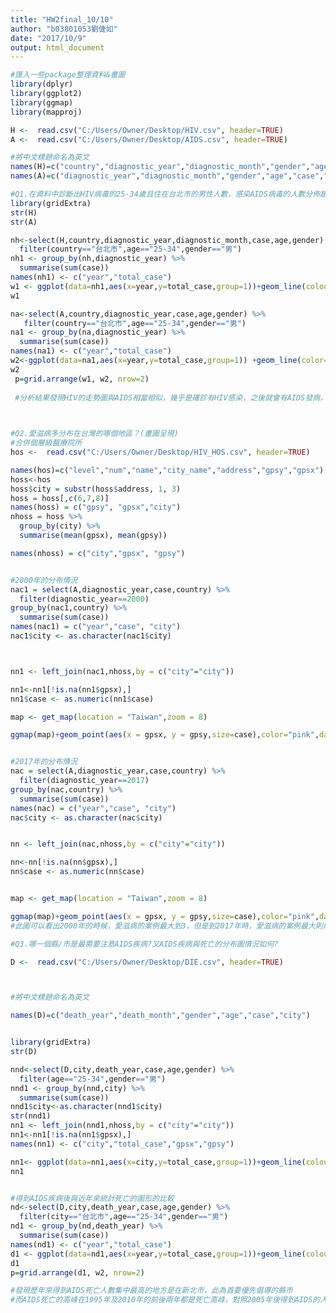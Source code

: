 ---
title: "HW2final_10/10"
author: "b03801053劉倢如"
date: "2017/10/9"
output: html_document
---

```{r setup, include=FALSE}
#匯入一些package整理資料&畫圖
library(dplyr)
library(ggplot2)
library(ggmap)
library(mapproj)
```

```{r}

H <-  read.csv("C:/Users/Owner/Desktop/HIV.csv", header=TRUE)
A <-  read.csv("C:/Users/Owner/Desktop/AIDS.csv", header=TRUE)
```



```{r}
#將中文標題命名為英文
names(H)=c("country","diagnostic_year","diagnostic_month","gender","age","case")
names(A)=c("diagnostic_year","diagnostic_month","gender","age","case","country")
```


```{r}
#Q1.在資料中診斷出HIV病毒的25-34歲且住在台北市的男性人數，感染AIDS病毒的人數分佈趨勢是如何？
library(gridExtra)
str(H)
str(A)

nh<-select(H,country,diagnostic_year,diagnostic_month,case,age,gender) %>%
  filter(country=="台北市",age=="25-34",gender=="男")
nh1 <- group_by(nh,diagnostic_year) %>%
  summarise(sum(case))
names(nh1) <- c("year","total_case")
w1 <- ggplot(data=nh1,aes(x=year,y=total_case,group=1))+geom_line(colour="blue")+geom_point(colour="red")
w1   

na<-select(A,country,diagnostic_year,case,age,gender) %>%
   filter(country=="台北市",age=="25-34",gender=="男")
na1 <- group_by(na,diagnostic_year) %>%
  summarise(sum(case))
names(na1) <- c("year","total_case")
w2<-ggplot(data=na1,aes(x=year,y=total_case,group=1)) +geom_line(color="green")+geom_point(colour="orange")
w2
 p=grid.arrange(w1, w2, nrow=2)
 
 #分析結果發現HIV的走勢圖與AIDS相當相似，幾乎是確診有HIV感染，之後就會有AIDS發病，所以當發現HIV病毒感染後就應該立刻投藥治療，以便追蹤後續的病況

 
```





```{r}
#Q2.愛滋病多分布在台灣的哪個地區？(畫圖呈現)
#合併個層級醫療院所
hos <-  read.csv("C:/Users/Owner/Desktop/HIV_HOS.csv", header=TRUE)

names(hos)=c("level","num","name","city_name","address","gpsy","gpsx")
hoss<-hos
hoss$city = substr(hoss$address, 1, 3)
hoss = hoss[,c(6,7,8)]
names(hoss) = c("gpsy", "gpsx","city")
nhoss = hoss %>% 
  group_by(city) %>%
  summarise(mean(gpsx), mean(gpsy))

names(nhoss) = c("city","gpsx", "gpsy")


#2000年的分布情況
nac1 = select(A,diagnostic_year,case,country) %>%
  filter(diagnostic_year==2000)
group_by(nac1,country) %>%
  summarise(sum(case))
names(nac1) = c("year","case", "city")
nac1$city <- as.character(nac1$city)



nn1 <- left_join(nac1,nhoss,by = c("city"="city"))

nn1<-nn1[!is.na(nn1$gpsx),]
nn1$case <- as.numeric(nn1$case)

map <- get_map(location = "Taiwan",zoom = 8)

ggmap(map)+geom_point(aes(x = gpsx, y = gpsy,size=case),color="pink",data = nn1)


#2017年的分布情況
nac = select(A,diagnostic_year,case,country) %>%
  filter(diagnostic_year==2017)
group_by(nac,country) %>%
  summarise(sum(case))
names(nac) = c("year","case", "city")
nac$city <- as.character(nac$city)


nn <- left_join(nac,nhoss,by = c("city"="city"))

nn<-nn[!is.na(nn$gpsx),]
nn$case <- as.numeric(nn$case)


map <- get_map(location = "Taiwan",zoom = 8)

ggmap(map)+geom_point(aes(x = gpsx, y = gpsy,size=case),color="pink",data = nn)
#此圖可以看出2000年的時候，愛滋病的案例最大到3，但是到2017年時，愛滋病的案例最大則成長到10，可見愛滋病有成長的趨勢。又2000年，台中、新竹與台北地區都是愛滋病人數比較多的地區，但是到了2017年的時候，新竹與台中地區的愛滋病人數都有減少，有可能是這兩個地區對於愛滋病重視的程度比較高，在追蹤疾病、正確的投藥、衛教方面...的執行的比其他縣市好，因此各地的醫療院所應多加交流，學習彼此的優點
```



```{r}
#Q3.哪一個縣/市是最需要注意AIDS疾病?又AIDS疾病與死亡的分布圖情況如何?

D <-  read.csv("C:/Users/Owner/Desktop/DIE.csv", header=TRUE)



#將中文標題命名為英文

names(D)=c("death_year","death_month","gender","age","case","city")


library(gridExtra)
str(D)

nnd<-select(D,city,death_year,case,age,gender) %>%
  filter(age=="25-34",gender=="男")
nnd1 <- group_by(nnd,city) %>%
  summarise(sum(case))
nnd1$city<-as.character(nnd1$city)
str(nnd1)
nn1 <- left_join(nnd1,nhoss,by = c("city"="city"))
nn1<-nn1[!is.na(nn1$gpsx),]
names(nn1) <- c("city","total_case","gpsx","gpsy")

nn1<- ggplot(data=nn1,aes(x=city,y=total_case,group=1))+geom_line(colour="blue")+geom_point(colour="red")
nn1


#得到AIDS疾病後與近年來統計死亡的圖形的比較
nd<-select(D,city,death_year,case,age,gender) %>%
  filter(city=="台北市",age=="25-34",gender=="男")
nd1 <- group_by(nd,death_year) %>%
  summarise(sum(case))
names(nd1) <- c("year","total_case")
d1 <- ggplot(data=nd1,aes(x=year,y=total_case,group=1))+geom_line(colour="blue")+geom_point(colour="red")
d1   
p=grid.arrange(d1, w2, nrow=2)

#發現歷年來得到AIDS死亡人數集中最高的地方是在新北市，此為首要優先倡導的縣市
#而AIDS死亡的高峰在1995年及2010年的前後兩年都是死亡高峰，對照2005年後得到AIDS的人數持續升高到2015年都還是高峰，明顯看出愛滋病成為台灣人民需要對抗的新疾病


```


